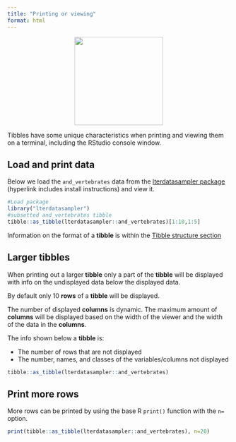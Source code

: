 ```yaml
---
title: "Printing or viewing"
format: html
---
```

<center>
![](images/tibble_print.png){style="width:200px"}
</center>

Tibbles have some unique characteristics when printing and viewing them on a terminal, including the RStudio console window.

## Load and print data

Below we load the `and_vertebrates` data from the [lterdatasampler package](/datasets/lterdatasampler.qmd) (hyperlink includes install instructions) and view it.

```r
#Load package
library("lterdatasampler")
#subsetted and_vertebrates tibble
tibble::as_tibble(lterdatasampler::and_vertebrates)[1:10,1:5]
```

Information on the format of a __tibble__ is within the [Tibble structure section](/tibble/structure.html#format)

## Larger tibbles

When printing out a larger __tibble__ only a part of the __tibble__ will be displayed with info on the undisplayed data below the displayed data.

By default only 10 __rows__ of a __tibble__ will be displayed. 

The number of displayed __columns__ is dynamic.
The maximum amount of __columns__ will be displayed based on the width of the viewer and the width of the data in the __columns__.

The info shown below a __tibble__ is:

- The number of rows that are not displayed
- The number, names, and classes of the variables/columns not displayed

```r
tibble::as_tibble(lterdatasampler::and_vertebrates)
```

## Print more rows

More rows can be printed by using the base R `print()` function with the `n=` option.

```r
print(tibble::as_tibble(lterdatasampler::and_vertebrates), n=20)
```
